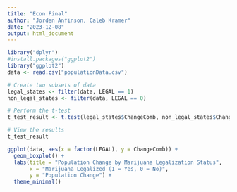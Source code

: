 ---
title: "Econ Final"
author: "Jorden Anfinson, Caleb Kramer"
date: "2023-12-08"
output: html_document
---

```{r setup, include=FALSE}
library("dplyr")
#install.packages("ggplot2")
library("ggplot2")
data <- read.csv("populationData.csv")
```



```{r code}
# Create two subsets of data
legal_states <- filter(data, LEGAL == 1)
non_legal_states <- filter(data, LEGAL == 0)

# Perform the t-test
t_test_result <- t.test(legal_states$ChangeComb, non_legal_states$ChangeComb)

# View the results
t_test_result

ggplot(data, aes(x = factor(LEGAL), y = ChangeComb)) +
  geom_boxplot() +
  labs(title = "Population Change by Marijuana Legalization Status",
       x = "Marijuana Legalized (1 = Yes, 0 = No)",
       y = "Population Change") +
  theme_minimal()

```


